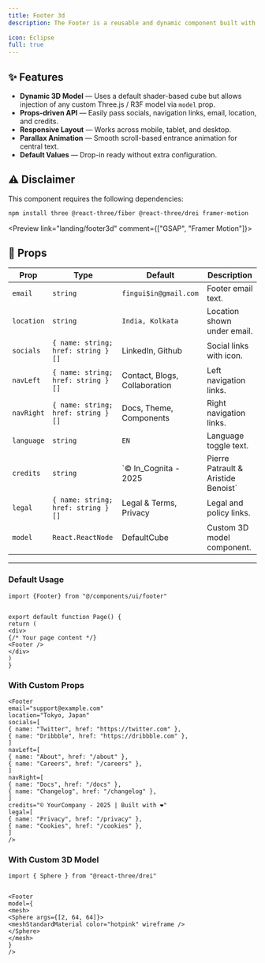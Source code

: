 ```yaml
---
title: Footer 3d
description: The Footer is a reusable and dynamic component built with React, Tailwind CSS, and React Three Fiber. It includes a customizable 3D background model (default animated Cube) and flexible content areas for links, socials, and credits.
 
icon: Eclipse
full: true
---
```







## ✨ Features
- **Dynamic 3D Model** — Uses a default shader-based cube but allows injection of any custom Three.js / R3F model via `model` prop.
- **Props-driven API** — Easily pass socials, navigation links, email, location, and credits.
- **Responsive Layout** — Works across mobile, tablet, and desktop.
- **Parallax Animation** — Smooth scroll-based entrance animation for central text.
- **Default Values** — Drop-in ready without extra configuration.


## ⚠️ Disclaimer
This component requires the following dependencies:
```bash
npm install three @react-three/fiber @react-three/drei framer-motion
```


<Preview link="landing/footer3d" comment={["GSAP", "Framer Motion"]}>
  <Footer3d />
</Preview>

## 🔧 Props
| Prop | Type | Default | Description |
|------------|------------------------------------------|---------|-------------|
| `email` | `string` | `fingui$in@gmail.com` | Footer email text. |
| `location` | `string` | `India, Kolkata` | Location shown under email. |
| `socials` | `{ name: string; href: string }[]` | LinkedIn, Github | Social links with icon. |
| `navLeft` | `{ name: string; href: string }[]` | Contact, Blogs, Collaboration | Left navigation links. |
| `navRight` | `{ name: string; href: string }[]` | Docs, Theme, Components | Right navigation links. |
| `language` | `string` | `EN` | Language toggle text. |
| `credits` | `string` | `© In_Cognita - 2025 | Pierre Patrault & Aristide Benoist` | Footer credits. |
| `legal` | `{ name: string; href: string }[]` | Legal & Terms, Privacy | Legal and policy links. |
| `model` | `React.ReactNode` | DefaultCube | Custom 3D model component. |


---

### Default Usage
```tsx
import {Footer} from "@/components/ui/footer"


export default function Page() {
return (
<div>
{/* Your page content */}
<Footer />
</div>
)
}
```

### With Custom Props
```tsx
<Footer
email="support@example.com"
location="Tokyo, Japan"
socials=[
{ name: "Twitter", href: "https://twitter.com" },
{ name: "Dribbble", href: "https://dribbble.com" },
]
navLeft=[
{ name: "About", href: "/about" },
{ name: "Careers", href: "/careers" },
]
navRight=[
{ name: "Docs", href: "/docs" },
{ name: "Changelog", href: "/changelog" },
]
credits="© YourCompany - 2025 | Built with ❤️"
legal=[
{ name: "Privacy", href: "/privacy" },
{ name: "Cookies", href: "/cookies" },
]
/>
```


### With Custom 3D Model
```tsx
import { Sphere } from "@react-three/drei"


<Footer
model={
<mesh>
<Sphere args={[2, 64, 64]}>
<meshStandardMaterial color="hotpink" wireframe />
</Sphere>
</mesh>
}
/>